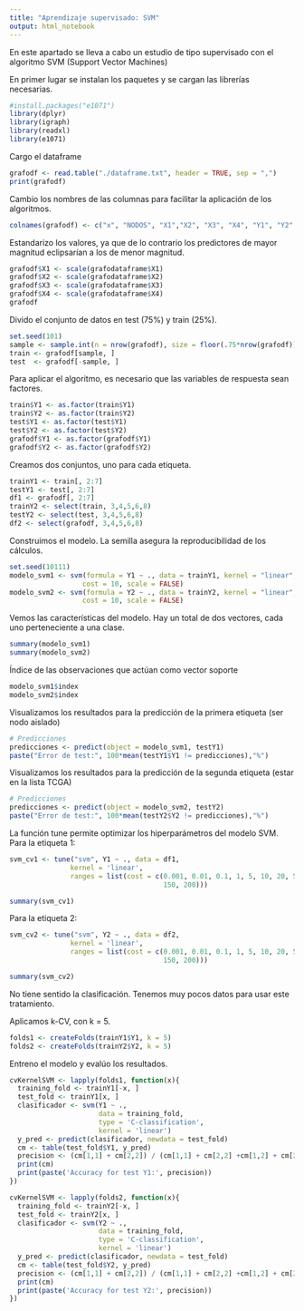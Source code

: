 ---
title: "Aprendizaje supervisado: SVM"
output: html_notebook
---

En este apartado se lleva a cabo un estudio de tipo supervisado con el algoritmo SVM (Support Vector Machines) 

En primer lugar se instalan los paquetes y se cargan las librerías necesarias.
```{r}
#install.packages("e1071")
library(dplyr)
library(igraph)
library(readxl)
library(e1071)
```

Cargo el dataframe
```{r}
grafodf <- read.table("./dataframe.txt", header = TRUE, sep = ",")
print(grafodf)
```
Cambio los nombres de las columnas para facilitar la aplicación de los algoritmos.
```{r}
colnames(grafodf) <- c("x", "NODOS", "X1","X2", "X3", "X4", "Y1", "Y2" )
```
Estandarizo los valores, ya que de lo contrario los predictores de mayor magnitud eclipsarían a los de menor magnitud.
```{r}
grafodf$X1 <- scale(grafodataframe$X1)
grafodf$X2 <- scale(grafodataframe$X2)
grafodf$X3 <- scale(grafodataframe$X3)
grafodf$X4 <- scale(grafodataframe$X4)
grafodf
```

Divido el conjunto de datos en test (75%) y train (25%).
```{r}
set.seed(101)  
sample <- sample.int(n = nrow(grafodf), size = floor(.75*nrow(grafodf)), replace = F)
train <- grafodf[sample, ]
test  <- grafodf[-sample, ]
```
Para aplicar el algoritmo, es necesario que las variables de respuesta sean factores.
```{r}
train$Y1 <- as.factor(train$Y1)
train$Y2 <- as.factor(train$Y2)
test$Y1 <- as.factor(test$Y1)
test$Y2 <- as.factor(test$Y2)
grafodf$Y1 <- as.factor(grafodf$Y1)
grafodf$Y2 <- as.factor(grafodf$Y2)
```
Creamos dos conjuntos, uno para cada etiqueta.
```{r}
trainY1 <- train[, 2:7]
testY1 <- test[, 2:7]
df1 <- grafodf[, 2:7]
trainY2 <- select(train, 3,4,5,6,8) 
testY2 <- select(test, 3,4,5,6,8) 
df2 <- select(grafodf, 3,4,5,6,8) 
```

Construimos el modelo.
La semilla asegura la reproducibilidad de los cálculos.
```{r}
set.seed(10111)
modelo_svm1 <- svm(formula = Y1 ~ ., data = trainY1, kernel = "linear",
                  cost = 10, scale = FALSE)
modelo_svm2 <- svm(formula = Y2 ~ ., data = trainY2, kernel = "linear",
                  cost = 10, scale = FALSE)
```
Vemos las características del modelo. 
Hay un total de dos vectores, cada uno perteneciente a una clase.
```{r}
summary(modelo_svm1)
summary(modelo_svm2)
```
Índice de las observaciones que actúan como vector soporte
```{r}
modelo_svm1$index
modelo_svm2$index
```
Visualizamos los resultados para la predicción de la primera etiqueta (ser nodo aislado)
```{r}
# Predicciones
predicciones <- predict(object = modelo_svm1, testY1)
paste("Error de test:", 100*mean(testY1$Y1 != predicciones),"%")
```
Visualizamos los resultados para la predicción de la segunda etiqueta (estar en la lista TCGA)
```{r}
# Predicciones
predicciones <- predict(object = modelo_svm2, testY2)
paste("Error de test:", 100*mean(testY2$Y2 != predicciones),"%")
```
La función tune permite optimizar los hiperparámetros del modelo SVM.
Para la etiqueta 1:
```{r}
svm_cv1 <- tune("svm", Y1 ~ ., data = df1,
               kernel = 'linear',
               ranges = list(cost = c(0.001, 0.01, 0.1, 1, 5, 10, 20, 50, 100,
                                      150, 200)))

summary(svm_cv1)
```
Para la etiqueta 2:
```{r}
svm_cv2 <- tune("svm", Y2 ~ ., data = df2,
               kernel = 'linear',
               ranges = list(cost = c(0.001, 0.01, 0.1, 1, 5, 10, 20, 50, 100,
                                      150, 200)))

summary(svm_cv2)
```
No tiene sentido la clasificación.
Tenemos muy pocos datos para usar este tratamiento.
 

Aplicamos k-CV, con k = 5.
```{r}
folds1 <- createFolds(trainY1$Y1, k = 5)
folds2 <- createFolds(trainY2$Y2, k = 5)
```
Entreno el modelo y evalúo los resultados.
```{r}
cvKernelSVM <- lapply(folds1, function(x){
  training_fold <- trainY1[-x, ]
  test_fold <- trainY1[x, ]
  clasificador <- svm(Y1 ~ .,
                      data = training_fold, 
                      type = 'C-classification', 
                      kernel = 'linear')
  y_pred <- predict(clasificador, newdata = test_fold)
  cm <- table(test_fold$Y1, y_pred)
  precision <- (cm[1,1] + cm[2,2]) / (cm[1,1] + cm[2,2] +cm[1,2] + cm[2,1])
  print(cm)
  print(paste('Accuracy for test Y1:', precision))
})

cvKernelSVM <- lapply(folds2, function(x){
  training_fold <- trainY2[-x, ]
  test_fold <- trainY2[x, ]
  clasificador <- svm(Y2 ~ .,
                      data = training_fold, 
                      type = 'C-classification', 
                      kernel = 'linear')
  y_pred <- predict(clasificador, newdata = test_fold)
  cm <- table(test_fold$Y2, y_pred)
  precision <- (cm[1,1] + cm[2,2]) / (cm[1,1] + cm[2,2] +cm[1,2] + cm[2,1])
  print(cm)
  print(paste('Accuracy for test Y2:', precision))
})
```
